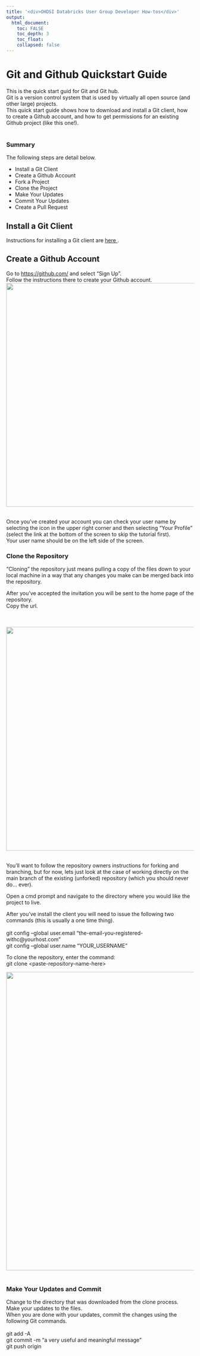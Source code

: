 ```yaml
---
title: '<div>OHDSI Databricks User Group Developer How-tos</div>'
output:
  html_document:
    toc: FALSE
    toc_depth: 3
    toc_float:
    collapsed: false
---
```


<p>
			<h1>Git and Github Quickstart Guide</h1>
			This is the quick start guid for Git and Git hub.  
			Git is a version control system that is used by virtually all open source (and other large) projects.  
			This quick start guide shows how to download and install a Git client, 
			how to create a Github account,
			and how to get permissions for an existing Github project (like this one!).   
			<br/>

			<h3>Summary</h3>
			The following steps are detail below.  
			<ul>
				<li>Install a Git Client</li>
				<li>Create a Github Account</li>
				<li>Fork a Project</li>
				<li>Clone the Project</li>
				<li>Make Your Updates</li>
				<li>Commit Your Updates</li>
				<li>Create a Pull Request</li>
			</ul>

      <!-- 
      *
      * install a client
      *
      * -->

			<h2>Install a Git Client</h2>
			Instructions for installing a Git client are 
			<a target="gitclient" href = "./developer-how-tos-install-git-client.html">
				here
			</a>. 
			<br/>
			
      <!-- 
      *
      * create an account
      *
      * -->

			<h2>Create a Github Account</h2>
			Go to <a href="https://github.com/">https://github.com/</a> and select "Sign Up".  
			Follow the instructions there to create your Github account.  
			<img width="600px" src="./img/developer-how-tos/git-quickstart/create-account.png" />
			<br/><br/>
			<p>
				Once you've created your account you can check your user name by selecting the icon in the upper right corner 
				and then selecting "Your Profile" (select the link at the bottom of the screen to skip the tutorial first).  
				Your user name should be on the left side of the screen.  
			</p>

      <!-- 
      *
      * fork a project
      *
      * -->

      <!-- 
      *
      * clone
      *
      * -->

			<h3>Clone the Repository</h3>
			<p>
			"Cloning" the repository just means pulling a copy of the files down to your local machine in a way that 
			any changes you make can be merged back into the repository.  
			</p>
			<p>
			After you've accepted the invitation you will be sent to the home page of the repository.  
			Copy the url.  
			</p>
			<br/><br/>
			<img width="600px" src="./img/developer-how-tos/git-quickstart/repository.png" />
			<br/><br/>
			<p>
				You'll want to follow the repository owners instructions for forking and branching, but for now, 
				lets just look at the case of working directly on the main branch of the existing (unforked) repository (which you should never do... ever).  
			</p>
			<p>
				Open a cmd prompt and navigate to the directory where you would like the project to live.  
			</p>
			<p>
				After you've install the client you will need to issue the following two commands (this is usually a one time thing).  
				<br/>
				git config --global user.email "the-email-you-registered-withc@yourhost.com"
				<br/>
				git config --global user.name "YOUR_USERNAME"
			</p>
			<p>
				To clone the repository, enter the command:<br/>
				git clone &lt;paste-repository-name-here&gt;
			</p>			
			<img width="800px" src="./img/developer-how-tos/git-quickstart/clone.png" />
			<br/><br/>
			<h3>Make Your Updates and Commit</h3>
			Change to the directory that was downloaded from the clone process.  
			Make your updates to the files.  
			When you are done with your updates, commit the changes using the following Git commands. 
			<br/>
			<br/>
			git add -A <br/>
			git commit -m "a very useful and meaningful message" <br/>
			git push origin <br/>

</p>

